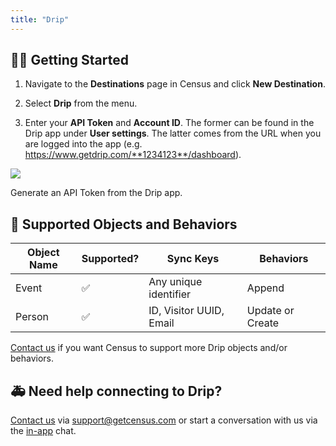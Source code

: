 ```yaml
---
title: "Drip"
---
```


## 🏃‍♀️ Getting Started

1. Navigate to the **Destinations** page in Census and click **New Destination**.

2. Select **Drip** from the menu.

3. Enter your **API Token** and **Account ID**. The former can be found in the Drip app under **User settings**. The latter comes from the URL when you are logged into the app (e.g. https://www.getdrip.com/**1234123**/dashboard).

![](/images/destinations/drip.png)

Generate an API Token from the Drip app.

## 🔀 Supported Objects and Behaviors

| **Object Name** | **Supported?** | **Sync Keys**           | **Behaviors**    |
| --------------- | -------------- | ----------------------- | ---------------- |
| Event           | ✅              | Any unique identifier   | Append           |
| Person          | ✅              | ID, Visitor UUID, Email | Update or Create |

[Contact us](mailto:support@getcensus.com) if you want Census to support more Drip objects and/or behaviors.

## 🚑 Need help connecting to Drip?

[Contact us](mailto:support@getcensus.com) via support@getcensus.com or start a conversation with us via the [in-app](https://app.getcensus.com) chat.